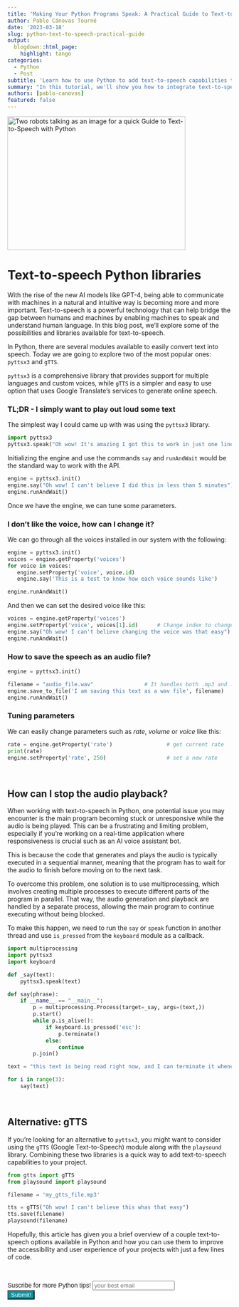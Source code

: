 ---
title: 'Making Your Python Programs Speak: A Practical Guide to Text-to-Speech'
author: Pablo Cánovas Tourné
date: '2023-03-18'
slug: python-text-to-speech-practical-guide
output: 
  blogdown::html_page:
    highlight: tango 
categories:
  - Python
  - Post
subtitle: 'Learn how to use Python to add text-to-speech capabilities to your projects and create applications that can speak for themselves'
summary: "In this tutorial, we'll show you how to integrate text-to-speech into your Python projects, using libraries like pyttsx3, gTTS, and playsound. Whether you're building a chatbot, a voice assistant, or just want to add some personality to your applications, this tutorial will help you get started with text-to-speech in Python"
authors: [pablo-canovas]
featured: false
---

<img src="./featured.png" height="300px" width="400px" alt="Two robots talking as an image for a quick Guide to Text-to-Speech with Python" />


# **Text-to-speech Python libraries**

With the rise of the new AI models like GPT-4, being able to communicate with machines in a natural and intuitive way is becoming more and more important. Text-to-speech is a powerful technology that can help bridge the gap between humans and machines by enabling machines to speak and understand human language.
In this blog post, we'll explore some of the possibilities and libraries available for text-to-speech.

In Python, there are several modules available to easily convert text into speech. Today we are going to explore two of the most popular ones: `pyttsx3` and `gTTS`.

`pyttsx3` is a comprehensive library that provides support for multiple languages and custom voices, while `gTTS` is a simpler and easy to use option that uses Google Translate's services to generate online speech.

### **TL;DR** - I simply want to play out loud some text

The simplest way I could came up with was using the `pyttsx3` library.
```{python}
import pyttsx3
pyttsx3.speak("Oh wow! It's amazing I got this to work in just one line of code")
```

Initializing the engine and use the commands `say` and `runAndWait` would be the standard way to work with the API.

```{python}
engine = pyttsx3.init()
engine.say("Oh wow! I can't believe I did this in less than 5 minutes")
engine.runAndWait()
```

Once we have the engine, we can tune some parameters.

### I don't like the voice, how can I change it?

We can go through all the voices installed in our system with the following:

```{python}
engine = pyttsx3.init()
voices = engine.getProperty('voices')
for voice in voices:
   engine.setProperty('voice', voice.id)
   engine.say('This is a test to know how each voice sounds like')

engine.runAndWait()
```

And then we can set the desired voice like this:

```{python}
voices = engine.getProperty('voices')
engine.setProperty('voice', voices[1].id)      # Change index to change voice. 0 for male and 1 for female
engine.say("Oh wow! I can't believe changing the voice was that easy")
engine.runAndWait()
```

### How to save the speech as an audio file?

```{python}
engine = pyttsx3.init()

filename = "audio_file.wav"                # It handles both .mp3 and .wav                          
engine.save_to_file('I am saving this text as a wav file', filename)
engine.runAndWait()
```

### Tuning parameters

We can easily change parameters such as *rate*, *volume* or *voice* like this:
```{python}
rate = engine.getProperty('rate')                 # get current rate
print(rate)                      
engine.setProperty('rate', 250)                   # set a new rate
```

<br>

## **How can I stop the audio playback?**

When working with text-to-speech in Python, one potential issue you may encounter is the main program becoming stuck or unresponsive while the audio is being played. This can be a frustrating and limiting problem, especially if you're working on a real-time application where responsiveness is crucial such as an AI voice assistant bot.

This is because the code that generates and plays the audio is typically executed in a sequential manner, meaning that the program has to wait for the audio to finish before moving on to the next task.

To overcome this problem, one solution is to use multiprocessing, which involves creating multiple processes to execute different parts of the program in parallel. That way, the audio generation and playback are handled by a separate process, allowing the main program to continue executing without being blocked.

To make this happen, we need to run the `say` or `speak` function in another thread and use `is_pressed` from the `keyboard` module as a callback.

```{python}
import multiprocessing
import pyttsx3
import keyboard

def _say(text):
    pyttsx3.speak(text)

def say(phrase):
	if __name__ == "__main__":
		p = multiprocessing.Process(target=_say, args=(text,))
		p.start()
		while p.is_alive():
			if keyboard.is_pressed('esc'):
				p.terminate()
			else:
				continue
		p.join()

text = "this text is being read right now, and I can terminate it whenever I want"

for i in range(3):
	say(text)
```

<br>

## **Alternative: gTTS**

If you're looking for an alternative to `pyttsx3`, you might want to consider using the `gTTS` (Google Text-to-Speech) module along with the `playsound` library. Combining these two libraries is a quick way to add text-to-speech capabilities to your project.


```{python}
from gtts import gTTS
from playsound import playsound

filename = 'my_gtts_file.mp3'

tts = gTTS("Oh wow! I can't believe this whas that easy")
tts.save(filename)
playsound(filename)
```

Hopefully, this article has given you a brief overview of a couple text-to-speech options available in Python and how you can use them to improve the accessibility and user experience of your projects with just a few lines of code.

<br>

```{=html}
<!-- Begin Mailchimp Signup Form -->
<link href="//cdn-images.mailchimp.com/embedcode/horizontal-slim-10_7.css" rel="stylesheet" type="text/css">
<link rel="stylesheet" type="text/css" href="https://csshake.surge.sh/csshake.min.css">
<style type="text/css">
	#mc_embed_signup{background:#fff; clear:left; font:14px Helvetica,Arial,sans-serif; width:100%;}
	 #mc_embed_signup .button {
  background-color: #0294A5; /* Green */
  color: white;
  transition-duration: 0.4s;
}
#mc_embed_signup .button:hover {
  background-color: #379392 !important; 
}

</style>
<div id="mc_embed_signup">
<form action="https://typethepipe.us4.list-manage.com/subscribe/post?u=91551f7ed29389a0de4f47665&amp;id=d95c503a48" method="post" id="mc-embedded-subscribe-form" name="mc-embedded-subscribe-form" class="validate" target="_blank" novalidate>
 <div id="mc_embed_signup_scroll">
	<label for="mce-EMAIL"> Suscribe for more Python tips!</label>
	<input type="email" value="" name="EMAIL" class="email" id="mce-EMAIL" placeholder="your best email" required>
    <!-- real people should not fill this in and expect good things - do not remove this or risk form bot signups-->
    <div style="position: absolute; left: -5000px;" aria-hidden="true"><input type="text" name="b_91551f7ed29389a0de4f47665_d95c503a48" tabindex="-1" value=""></div>
    <div class="clear"><input type="submit" value="Submit!" name="subscribe" id="mc-embedded-subscribe" class="button"></div>
    </div>
</form>
</div>

<!--End mc_embed_signup-->
```


